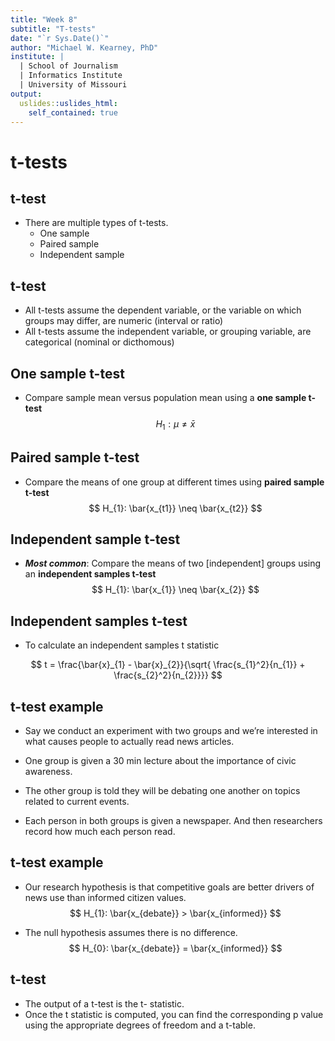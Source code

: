 ```yaml
---
title: "Week 8"
subtitle: "T-tests"
date: "`r Sys.Date()`"
author: "Michael W. Kearney, PhD"
institute: |
  | School of Journalism
  | Informatics Institute
  | University of Missouri
output: 
  uslides::uslides_html:
    self_contained: true
---
```


# t-tests

## t-test
- There are multiple types of t-tests.
  - One sample
  - Paired sample
  - Independent sample

## t-test
- All t-tests assume the dependent variable, or the variable on which
  groups may differ, are numeric (interval or ratio)
- All t-tests assume the independent variable, or grouping variable,
  are categorical (nominal or dicthomous)

## One sample t-test
- Compare sample mean versus population mean using a **one sample
  t-test**
$$ H_{1}: \mu \neq \bar{x} $$

## Paired sample t-test
- Compare the means of one group at different times using **paired
    sample t-test**
$$ H_{1}: \bar{x_{t1}} \neq \bar{x_{t2}} $$

## Independent sample t-test
  - ***Most common***: Compare the means of two [independent] groups
    using an **independent samples t-test**
$$ H_{1}: \bar{x_{1}} \neq \bar{x_{2}} $$

## Independent samples t-test
- To calculate an independent samples t statistic

$$ t = \frac{\bar{x}_{1} - \bar{x}_{2}}{\sqrt{
\frac{s_{1}^2}{n_{1}} +
\frac{s_{2}^2}{n_{2}}}} $$

## t-test example
- Say we conduct an experiment with two groups and we're interested in
what causes people to actually read news articles.

- One group is given a 30 min lecture about the importance of civic
  awareness.
- The other group is told they will be debating one another on topics
  related to current events.
- Each person in both groups is given a newspaper. And then
  researchers record how much each person read.

## t-test example
- Our research hypothesis is that competitive goals are better drivers
  of news use than informed citizen values.
$$ H_{1}: \bar{x_{debate}} > \bar{x_{informed}} $$

- The null hypothesis assumes there is no difference.
$$ H_{0}: \bar{x_{debate}} = \bar{x_{informed}} $$

## t-test
- The output of a t-test is the t- statistic.
- Once the t statistic is computed, you can find the corresponding p
  value using the appropriate degrees of freedom and a t-table.



